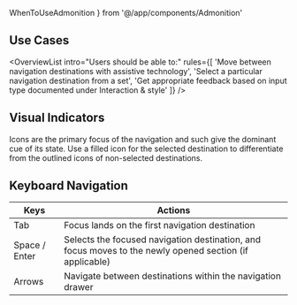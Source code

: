 ---
---

  WhenToUseAdmonition
} from '@/app/components/Admonition'

## Use Cases

<OverviewList intro="Users should be able to:" rules={[
  'Move between navigation destinations with assistive technology',
  'Select a particular navigation destination from a set',
  'Get appropriate feedback based on input type documented under Interaction & style'
]} />

## Visual Indicators

Icons are the primary focus of the navigation and such give the dominant cue of its state. Use a filled icon for the selected destination to differentiate from the outlined icons of non-selected destinations.

## Keyboard Navigation

| Keys     | Actions                                                         |
| -------- | --------------------------------------------------------------- |
| Tab      | Focus lands on the first navigation destination                 |
| Space / Enter | Selects the focused navigation destination, and focus moves to the newly opened section (if applicable) |
| Arrows | Navigate between destinations within the navigation drawer        |